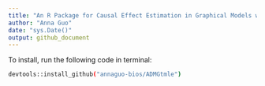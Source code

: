 ```yaml
---
title: "An R Package for Causal Effect Estimation in Graphical Models with Unmeasured Variables"
author: "Anna Guo"
date: "sys.Date()"
output: github_document
---
```



To install, run the following code in terminal:

```bash
devtools::install_github("annaguo-bios/ADMGtmle")

```
